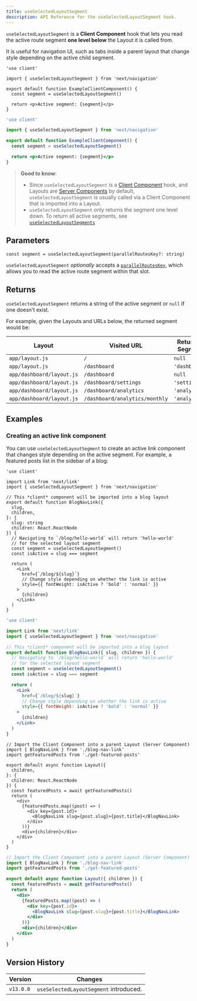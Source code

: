 ```yaml
---
title: useSelectedLayoutSegment
description: API Reference for the useSelectedLayoutSegment hook.
---
```


`useSelectedLayoutSegment` is a **Client Component** hook that lets you read the active route segment **one level below** the Layout it is called from.

It is useful for navigation UI, such as tabs inside a parent layout that change style depending on the active child segment.

```tsx filename="app/example-client-component.tsx" switcher
'use client'

import { useSelectedLayoutSegment } from 'next/navigation'

export default function ExampleClientComponent() {
  const segment = useSelectedLayoutSegment()

  return <p>Active segment: {segment}</p>
}
```

```jsx filename="app/example-client-component.js" switcher
'use client'

import { useSelectedLayoutSegment } from 'next/navigation'

export default function ExampleClientComponent() {
  const segment = useSelectedLayoutSegment()

  return <p>Active segment: {segment}</p>
}
```

> **Good to know**:
>
> - Since `useSelectedLayoutSegment` is a [Client Component](/docs/app/building-your-application/rendering/client-components) hook, and Layouts are [Server Components](/docs/app/building-your-application/rendering/server-components) by default, `useSelectedLayoutSegment` is usually called via a Client Component that is imported into a Layout.
> - `useSelectedLayoutSegment` only returns the segment one level down. To return all active segments, see [`useSelectedLayoutSegments`](/docs/app/api-reference/functions/use-selected-layout-segments)

## Parameters

```tsx
const segment = useSelectedLayoutSegment(parallelRoutesKey?: string)
```

`useSelectedLayoutSegment` _optionally_ accepts a [`parallelRoutesKey`](/docs/app/building-your-application/routing/parallel-routes#useselectedlayoutsegments), which allows you to read the active route segment within that slot.

## Returns

`useSelectedLayoutSegment` returns a string of the active segment or `null` if one doesn't exist.

For example, given the Layouts and URLs below, the returned segment would be:

| Layout                    | Visited URL                    | Returned Segment |
| ------------------------- | ------------------------------ | ---------------- |
| `app/layout.js`           | `/`                            | `null`           |
| `app/layout.js`           | `/dashboard`                   | `'dashboard'`    |
| `app/dashboard/layout.js` | `/dashboard`                   | `null`           |
| `app/dashboard/layout.js` | `/dashboard/settings`          | `'settings'`     |
| `app/dashboard/layout.js` | `/dashboard/analytics`         | `'analytics'`    |
| `app/dashboard/layout.js` | `/dashboard/analytics/monthly` | `'analytics'`    |

## Examples

### Creating an active link component

You can use `useSelectedLayoutSegment` to create an active link component that changes style depending on the active segment. For example, a featured posts list in the sidebar of a blog:

```tsx filename="app/blog/blog-nav-link.tsx" switcher
'use client'

import Link from 'next/link'
import { useSelectedLayoutSegment } from 'next/navigation'

// This *client* component will be imported into a blog layout
export default function BlogNavLink({
  slug,
  children,
}: {
  slug: string
  children: React.ReactNode
}) {
  // Navigating to `/blog/hello-world` will return 'hello-world'
  // for the selected layout segment
  const segment = useSelectedLayoutSegment()
  const isActive = slug === segment

  return (
    <Link
      href={`/blog/${slug}`}
      // Change style depending on whether the link is active
      style={{ fontWeight: isActive ? 'bold' : 'normal' }}
    >
      {children}
    </Link>
  )
}
```

```jsx filename="app/blog/blog-nav-link.js" switcher
'use client'

import Link from 'next/link'
import { useSelectedLayoutSegment } from 'next/navigation'

// This *client* component will be imported into a blog layout
export default function BlogNavLink({ slug, children }) {
  // Navigating to `/blog/hello-world` will return 'hello-world'
  // for the selected layout segment
  const segment = useSelectedLayoutSegment()
  const isActive = slug === segment

  return (
    <Link
      href={`/blog/${slug}`}
      // Change style depending on whether the link is active
      style={{ fontWeight: isActive ? 'bold' : 'normal' }}
    >
      {children}
    </Link>
  )
}
```

```tsx filename="app/blog/layout.tsx" switcher
// Import the Client Component into a parent Layout (Server Component)
import { BlogNavLink } from './blog-nav-link'
import getFeaturedPosts from './get-featured-posts'

export default async function Layout({
  children,
}: {
  children: React.ReactNode
}) {
  const featuredPosts = await getFeaturedPosts()
  return (
    <div>
      {featuredPosts.map((post) => (
        <div key={post.id}>
          <BlogNavLink slug={post.slug}>{post.title}</BlogNavLink>
        </div>
      ))}
      <div>{children}</div>
    </div>
  )
}
```

```jsx filename="app/blog/layout.js" switcher
// Import the Client Component into a parent Layout (Server Component)
import { BlogNavLink } from './blog-nav-link'
import getFeaturedPosts from './get-featured-posts'

export default async function Layout({ children }) {
  const featuredPosts = await getFeaturedPosts()
  return (
    <div>
      {featuredPosts.map((post) => (
        <div key={post.id}>
          <BlogNavLink slug={post.slug}>{post.title}</BlogNavLink>
        </div>
      ))}
      <div>{children}</div>
    </div>
  )
}
```

## Version History

| Version   | Changes                                |
| --------- | -------------------------------------- |
| `v13.0.0` | `useSelectedLayoutSegment` introduced. |
